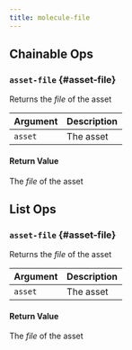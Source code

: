 ```yaml
---
title: molecule-file
---
```

## Chainable Ops
### `asset-file` {#asset-file}

Returns the _file_ of the asset

| Argument | Description |
| :--- | :--- |
| `asset` | The asset |

#### Return Value
The _file_ of the asset


## List Ops
### `asset-file` {#asset-file}

Returns the _file_ of the asset

| Argument | Description |
| :--- | :--- |
| `asset` | The asset |

#### Return Value
The _file_ of the asset

